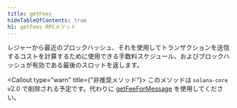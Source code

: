```yaml
---
title: getFees
hideTableOfContents: true
h1: getFees RPCメソッド
---
```


レジャーから最近のブロックハッシュ、それを使用してトランザクションを送信するコストを計算するために使用できる手数料スケジュール、およびブロックハッシュが有効である最後のスロットを返します。

<Callout type="warn" title={"非推奨メソッド"}>
  このメソッドは `solana-core` v2.0 で削除される予定です。代わりに
  [getFeeForMessage](/docs/rpc/http/getfeeformessage) を使用してください。
</Callout>
